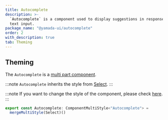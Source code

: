 ```yaml
---
title: Autocomplete
description: >-
  `Autocomplete` is a component used to display suggestions in response to user
  text input.
package_name: "@yamada-ui/autocomplete"
order: 2
with_description: true
tab: Theming
---
```


## Theming

The `Autocomplete` is a [multi part component](/styled-system/theming/component-styles#multi-part-components).

:::note
`Autocomplete` inherits the style from [Select](/components/forms/select).
:::

:::note
If you want to change the style of the component, please check [here](/styled-system/theming/customize-theme#changing-the-style-of-components).
:::

```ts
export const Autocomplete: ComponentMultiStyle<"Autocomplete"> =
  mergeMultiStyle(Select)()
```
